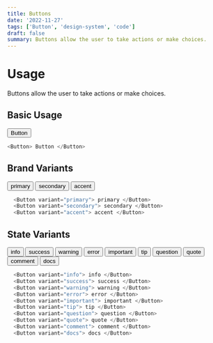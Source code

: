 ```yaml
---
title: Buttons
date: '2022-11-27'
tags: ['Button', 'design-system', 'code']
draft: false
summary: Buttons allow the user to take actions or make choices.
---
```


# Usage

Buttons allow the user to take actions or make choices.

## Basic Usage

<PreviewContainer>
  <Button> Button </Button>
</PreviewContainer>

```javascript
<Button> Button </Button>
```

## Brand Variants

<PreviewContainer>
  <Button variant="primary"> primary </Button>
  <Button variant="secondary"> secondary </Button>
  <Button variant="accent"> accent </Button>
</PreviewContainer>

```javascript
  <Button variant="primary"> primary </Button>
  <Button variant="secondary"> secondary </Button>
  <Button variant="accent"> accent </Button>
```

## State Variants

<PreviewContainer>
  <Button variant="info"> info </Button>
  <Button variant="success"> success </Button>
  <Button variant="warning"> warning </Button>
  <Button variant="error"> error </Button>
  <Button variant="important"> important </Button>
  <Button variant="tip"> tip </Button>
  <Button variant="question"> question </Button>
  <Button variant="quote"> quote </Button>
  <Button variant="comment"> comment </Button>
  <Button variant="docs"> docs </Button>
</PreviewContainer>

```javascript
  <Button variant="info"> info </Button>
  <Button variant="success"> success </Button>
  <Button variant="warning"> warning </Button>
  <Button variant="error"> error </Button>
  <Button variant="important"> important </Button>
  <Button variant="tip"> tip </Button>
  <Button variant="question"> question </Button>
  <Button variant="quote"> quote </Button>
  <Button variant="comment"> comment </Button>
  <Button variant="docs"> docs </Button>
```
